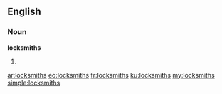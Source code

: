 ==English==

===Noun===
'''locksmiths'''

# {{plural of|[[locksmith]]}}

[[ar:locksmiths]]
[[eo:locksmiths]]
[[fr:locksmiths]]
[[ku:locksmiths]]
[[my:locksmiths]]
[[simple:locksmiths]]